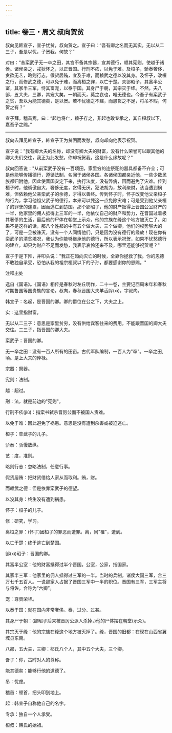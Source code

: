 ```yaml
---
---
---
```

title: 卷三・周文 叔向贺贫
---

叔向见韩宣子，宣子忧贫，叔向贺之。宣子曰：“吾有卿之名而无其实，无以从二三子，吾是以忧，子贺我，何故？”

对曰：“昔栾武子无一卒之田，其宫不备其宗器，宣其德行，顺其宪则，使越于诸侯。诸侯亲之，戎狄怀之，以正晋国。行刑不疚，以免于难。及桓子，骄泰奢侈，贪欲无艺，略则行志，假货居贿，宜及于难，而赖武之德以没其身。及怀子，改桓之行，而修武之德，可以免于难，而离桓之罪，以亡于楚。夫郤昭子，其富半公室，其家半三军，恃其富宠，以泰于国。其身尸于朝，其宗灭于绛。不然，夫八郤，五大夫，三卿，其宠大矣，一朝而灭，莫之哀也，唯无德也。今吾子有栾武子之贫，吾以为能其德矣，是以贺。若不忧德之不建，而患货之不足，将吊不暇，何贺之有？”

宣子拜，稽首焉，曰：“起也将亡，赖子存之，非起也敢专承之，其自桓叔以下，嘉吾子之赐。”

----------------

叔向去拜见韩宣子，韩宣子正为贫困而发愁，叔向却向他表示祝贺。

宣子说："我有卿大夫的名称，却没有卿大夫的财富，没有什么荣誉可以跟其他的卿大夫们交往，我正为此发愁，你却祝贺我，这是什么缘故呢？"

叔向回答说："从前栾武子没有一百顷田，家里穷的连祭祀的器具都备不齐全；可是他能够传播德行，遵循法制，名闻于诸侯各国。各诸侯国都亲近他，一些少数民族都归附他，因此使晋国安定下来，执行法度，没有弊病，因而避免了灾难。传到桓子时，他骄傲自大，奢侈无度，贪得无厌，犯法胡为，放利聚财，该当遭到祸难，但依赖他父亲栾武子的余德，才得以善终。传到怀子时，怀子改变他父亲桓子的行为，学习他祖父武子的德行，本来可以凭这一点免除灾难；可是受到他父亲桓子的罪孽的连累，因而逃亡到楚国。那个郤昭子，他的财产抵得上晋国公室财产的一半，他家里的佣人抵得上三军的一半，他依仗自己的财产和势力，在晋国过着极其奢侈的生活，最后他的尸体在朝堂上示众，他的宗族在绛这个地方被灭亡了。如果不是这样的话，那八个姓郤的中有五个做大夫，三个做卿，他们的权势够大的了，可是一旦被诛灭，没有一个人同情他们，只是因为没有德行的缘故！现在你有栾武子的清贫境况，我认为你能够继承他的德行，所以表示祝贺，如果不忧愁德行的建立，却只为财产不足而发愁，我表示哀怜还来不及，哪里还能够祝贺呢？"

宣子于是下拜，并叩头说："我正在趋向灭亡的时候，全靠你拯救了我。你的恩德不敢独自承受，恐怕从我的祖宗桓叔以下的子孙，都要感谢你的恩赐。"

注释出处

选自《国语》。《国语》相传是春秋时左丘明作，二十一卷，主要记西周末年和春秋时期鲁国等国贵族的言论。叔向，春秋晋国大夫羊舌肸(xī)，字叔向。

韩宣子：名起，是晋国的卿。卿的爵位在公之下，大夫之上。

实：这里指财富。

无以从二三子：意思是家里贫穷，没有供给宾客往来的费用，不能跟晋国的卿大夫交往。二三子，指晋国的卿大夫。

栾武子：晋国的卿。

无一卒之田：没有一百人所有的田亩。古代军队编制，一百人为"卒"。一卒之田,顷。是上大夫的俸禄。

宗器：祭器。

宪则：法制。

越：超过。

刑：法，就是前边的"宪则"。

行刑不疚(jiù)：指栾书弑杀晋厉公而不被国人责难。

以免于难：因此避免了祸患。意思是没有遭到杀害或被迫逃亡。

桓子：栾武子的儿子。

骄泰：骄慢放纵。

艺：度，准则。

略则行志：忽略法制，任意行事。

假货居贿：把财货借给人家从而取利。贿，财。

而赖武之德：但是依靠栾武子的德望。

以没其身：终生没有遭到祸患。

怀子：桓子的儿子。

修：研究，学习。

离桓之罪：(怀子)因桓子的罪恶而遭罪。离，同"罹"，遭到。

以亡于楚：终于逃亡到楚国。

郤(xì)昭子：晋国的卿。

其富半公室：他的财富抵得过半个晋国。公室，公家，指国家。

其家半三军：他家里的佣人抵得过三军的一半。当时的兵制，诸侯大国三军，合三万七千五百人。一说郤家人占据了晋国三军中一半的职位。晋国有三军，三军主将与将佐，合称为“六卿”。

宠：尊贵荣华。

以泰于国：就在国内非常奢侈。泰，过分、过甚。

其身尸于朝：(郤昭子后来被晋厉公派人杀掉，)他的尸体摆在朝堂(示众)。

其宗灭于绛：他的宗族在绛这个地方被灭掉了。绛，晋国的旧都：在现在山西省翼城县东南。

八郤，五大夫，三卿：郤氏八个人，其中五个大夫，三个卿。

吾子：你，古时对人的尊称。

能其德矣：能够行他的道德了。

吊：忧虑。

稽首：顿首，把头叩到地上。

起：韩宣子自称他自己的名字。

专承：独自一个人承受。

桓叔：韩氏的始祖。

